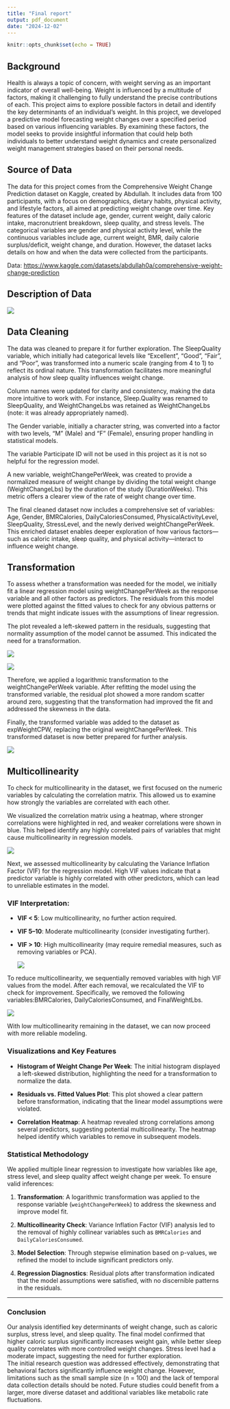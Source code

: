 ```yaml
---
title: "Final report"
output: pdf_document
date: "2024-12-02"
---
```


```r
knitr::opts_chunk$set(echo = TRUE)
```

## Background

Health is always a topic of concern, with weight serving as an important indicator of overall well-being. Weight is influenced by a multitude of factors, making it challenging to fully understand the precise contributions of each. This project aims to explore possible factors in detail and identify the key determinants of an individual's weight. In this project, we developed a predictive model forecasting weight changes over a specified period based on various influencing variables. By examining these factors, the model seeks to provide insightful information that could help both individuals to better understand weight dynamics and create personalized weight management strategies based on their personal needs.

## Source of Data

The data for this project comes from the Comprehensive Weight Change Prediction dataset on Kaggle, created by Abdullah. It includes data from 100 participants, with a focus on demographics, dietary habits, physical activity, and lifestyle factors, all aimed at predicting weight change over time. Key features of the dataset include age, gender, current weight, daily caloric intake, macronutrient breakdown, sleep quality, and stress levels. The categorical variables are gender and physical activity level, while the continuous variables include age, current weight, BMR, daily calorie surplus/deficit, weight change, and duration. However, the dataset lacks details on how and when the data were collected from the participants.

Data: <https://www.kaggle.com/datasets/abdullah0a/comprehensive-weight-change-prediction>

## Description of Data

![](Stat306_Images/Data_Description.png)

## **Data Cleaning**

The data was cleaned to prepare it for further exploration. The SleepQuality variable, which initially had categorical levels like "Excellent", "Good", "Fair", and "Poor", was transformed into a numeric scale (ranging from 4 to 1) to reflect its ordinal nature. This transformation facilitates more meaningful analysis of how sleep quality influences weight change.

Column names were updated for clarity and consistency, making the data more intuitive to work with. For instance, Sleep.Quality was renamed to SleepQuality, and WeightChangeLbs was retained as WeightChangeLbs (note: it was already appropriately named).

The Gender variable, initially a character string, was converted into a factor with two levels, "M" (Male) and "F" (Female), ensuring proper handling in statistical models.

The variable Participate ID will not be used in this project as it is not so helpful for the regression model.

A new variable, weightChangePerWeek, was created to provide a normalized measure of weight change by dividing the total weight change (WeightChangeLbs) by the duration of the study (DurationWeeks). This metric offers a clearer view of the rate of weight change over time.

The final cleaned dataset now includes a comprehensive set of variables: Age, Gender, BMRCalories, DailyCaloriesConsumed, PhysicalActivityLevel, SleepQuality, StressLevel, and the newly derived weightChangePerWeek. This enriched dataset enables deeper exploration of how various factors—such as caloric intake, sleep quality, and physical activity—interact to influence weight change.

## Transformation

To assess whether a transformation was needed for the model, we initially fit a linear regression model using weightChangePerWeek as the response variable and all other factors as predictors. The residuals from this model were plotted against the fitted values to check for any obvious patterns or trends that might indicate issues with the assumptions of linear regression.

The plot revealed a left-skewed pattern in the residuals, suggesting that normality assumption of the model cannot be assumed. This indicated the need for a transformation.

![](Screenshot%202024-12-03%20at%209.07.50%20AM.png)

![](Screenshot%202024-12-03%20at%209.07.55%20AM.png)

Therefore, we applied a logarithmic transformation to the weightChangePerWeek variable. After refitting the model using the transformed variable, the residual plot showed a more random scatter around zero, suggesting that the transformation had improved the fit and addressed the skewness in the data.

Finally, the transformed variable was added to the dataset as expWeightCPW, replacing the original weightChangePerWeek. This transformed dataset is now better prepared for further analysis.

![](Screenshot%202024-12-03%20at%209.08.44%20AM.png)

## **Multicollinearity**

To check for multicollinearity in the dataset, we first focused on the numeric variables by calculating the correlation matrix. This allowed us to examine how strongly the variables are correlated with each other.

We visualized the correlation matrix using a heatmap, where stronger correlations were highlighted in red, and weaker correlations were shown in blue. This helped identify any highly correlated pairs of variables that might cause multicollinearity in regression models.

![](Screenshot%202024-12-03%20at%209.09.14%20AM.png)

Next, we assessed multicollinearity by calculating the Variance Inflation Factor (VIF) for the regression model. High VIF values indicate that a predictor variable is highly correlated with other predictors, which can lead to unreliable estimates in the model.

### **VIF Interpretation:**

-   **VIF \< 5**: Low multicollinearity, no further action required.

-   **VIF 5–10**: Moderate multicollinearity (consider investigating further).

-   **VIF \> 10**: High multicollinearity (may require remedial measures, such as removing variables or PCA).

    ![](Screenshot%202024-12-03%20at%209.09.44%20AM.png)

To reduce multicollinearity, we sequentially removed variables with high VIF values from the model. After each removal, we recalculated the VIF to check for improvement. Specifically, we removed the following variables:BMRCalories, DailyCaloriesConsumed, and FinalWeightLbs.

![](Screenshot%202024-12-03%20at%209.10.13%20AM.png)

With low multicollinearity remaining in the dataset, we can now proceed with more reliable modeling.


### **Visualizations and Key Features**

-   **Histogram of Weight Change Per Week**: The initial histogram displayed a left-skewed distribution, highlighting the need for a transformation to normalize the data.

-   **Residuals vs. Fitted Values Plot**: This plot showed a clear pattern before transformation, indicating that the linear model assumptions were violated.

-   **Correlation Heatmap**: A heatmap revealed strong correlations among several predictors, suggesting potential multicollinearity. The heatmap helped identify which variables to remove in subsequent models.

### **Statistical Methodology**

We applied multiple linear regression to investigate how variables like age, stress level, and sleep quality affect weight change per week. To ensure valid inferences:

1.  **Transformation**: A logarithmic transformation was applied to the response variable (`weightChangePerWeek`) to address the skewness and improve model fit.

2.  **Multicollinearity Check**: Variance Inflation Factor (VIF) analysis led to the removal of highly collinear variables such as `BMRCalories` and `DailyCaloriesConsumed`.

3.  **Model Selection**: Through stepwise elimination based on p-values, we refined the model to include significant predictors only.

4.  **Regression Diagnostics**: Residual plots after transformation indicated that the model assumptions were satisfied, with no discernible patterns in the residuals.

------------------------------------------------------------------------

### **Conclusion**

Our analysis identified key determinants of weight change, such as caloric surplus, stress level, and sleep quality. The final model confirmed that higher caloric surplus significantly increases weight gain, while better sleep quality correlates with more controlled weight changes. Stress level had a moderate impact, suggesting the need for further exploration.\
The initial research question was addressed effectively, demonstrating that behavioral factors significantly influence weight change. However, limitations such as the small sample size (n = 100) and the lack of temporal data collection details should be noted. Future studies could benefit from a larger, more diverse dataset and additional variables like metabolic rate fluctuations.
